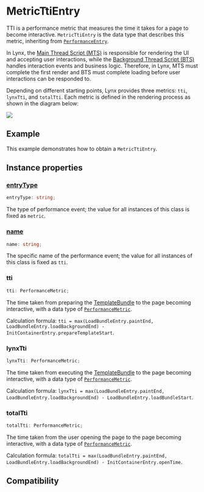 
# MetricTtiEntry

TTI is a performance metric that measures the time it takes for a page to become interactive. `MetricTtiEntry` is the data type that describes this metric, inheriting from [`PerformanceEntry`](../performance-entry).

In Lynx, the [Main Thread Script (MTS)](guide/spec#main-thread-script-or-mts) is responsible for rendering the UI and accepting user interactions, while the [Background Thread Script (BTS)](guide/spec#background-thread-script-or-bts) handles interaction events and business logic. Therefore, in Lynx, MTS must complete the first render and BTS must complete loading before user interactions can be responded to.

Depending on different starting points, Lynx provides three metrics: `tti`, `lynxTti`, and `totalTti`. Each metric is defined in the rendering process as shown in the diagram below:

<img src="https://lf-lynx.tiktok-cdns.com/obj/lynx-artifacts-oss-sg/lynx-website/assets/doc/metric-tti-entry.png" />

## Example

This example demonstrates how to obtain a `MetricTtiEntry`.


<Go
  example="performance-api"
  defaultFile="src/tti_entry/index.tsx"
  defaultEntryFile="dist/tti_entry.lynx.bundle"
  img="https://lf-lynx.tiktok-cdns.com/obj/lynx-artifacts-oss-sg/lynx-website/assets/doc/metric-tti-entry-demo.jpeg"
  entry="src/tti_entry"
  highlight="{10-20}"
/>

## Instance properties

### [entryType](api/lynx-api/performance-api/performance-entry#entryType)

```ts
entryType: string;
```

The type of performance event; the value for all instances of this class is fixed as `metric`.

### [name](api/lynx-api/performance-api/performance-entry#name)

```ts
name: string;
```

The specific name of the performance event; the value for all instances of this class is fixed as `tti`.

### tti

```ts
tti: PerformanceMetric;
```

The time taken from preparing the [TemplateBundle](api/lynx-native-api/template-bundle) to the page becoming interactive, with a data type of [`PerformanceMetric`](api/lynx-api/performance-api/performance-metric).

Calculation formula: `tti = max(LoadBundleEntry.paintEnd, LoadBundleEntry.loadBackgroundEnd) - InitContainerEntry.prepareTemplateStart`.

### lynxTti

```ts
lynxTti: PerformanceMetric;
```

The time taken from executing the [TemplateBundle](api/lynx-native-api/template-bundle) to the page becoming interactive, with a data type of [`PerformanceMetric`](api/lynx-api/performance-api/performance-metric).

Calculation formula: `lynxTti = max(LoadBundleEntry.paintEnd, LoadBundleEntry.loadBackgroundEnd) - LoadBundleEntry.loadBundleStart`.

### totalTti

```ts
totalTti: PerformanceMetric;
```

The time taken from the user opening the page to the page becoming interactive, with a data type of [`PerformanceMetric`](api/lynx-api/performance-api/performance-metric).

Calculation formula: `totalTti = max(LoadBundleEntry.paintEnd, LoadBundleEntry.loadBackgroundEnd) - InitContainerEntry.openTime`.

## Compatibility


<LegacyCompatTable metadata="lynx-api/performance-api/performance-entry/metric-tti-entry" />
